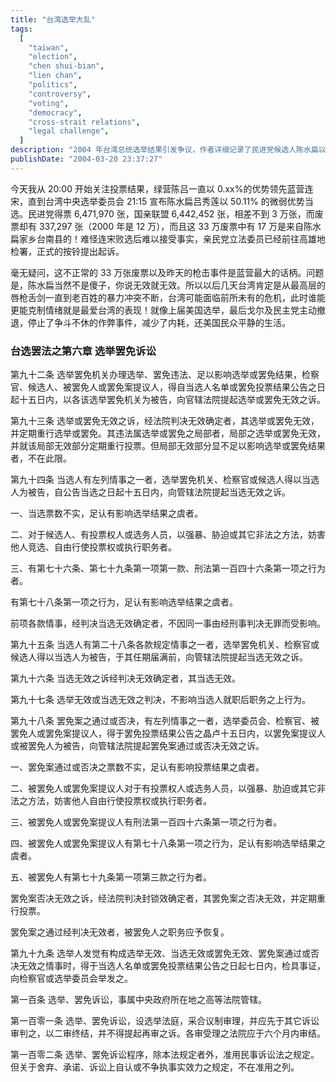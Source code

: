 ```yaml
---
title: "台湾选举大乱"
tags:
  [
    "taiwan",
    "election",
    "chen shui-bian",
    "lien chan",
    "politics",
    "controversy",
    "voting",
    "democracy",
    "cross-strait relations",
    "legal challenge",
  ]
description: "2004 年台湾总统选举结果引发争议，作者详细记录了民进党候选人陈水扁以微弱优势 (50.11%) 获胜的情况，以及国民党连战团队质疑选举结果的后续发展。文章分析了高达 33.7 万的废票数量 (是 2000 年的近 3 倍) 以及前一天枪击事件等因素，预测台湾将面临严重政治危机，并引用台湾选举法规讨论可能的法律救济途径。"
publishDate: "2004-03-20 23:37:27"
---
```


今天我从 20:00 开始关注投票结果，绿营陈吕一直以 0.xx%的优势领先蓝营连宋，直到台湾中央选举委员会 21:15 宣布陈水扁吕秀莲以 50.11% 的微弱优势当选。民进党得票 6,471,970 张，国亲联盟 6,442,452 张，相差不到 3 万张，而废票却有 337,297 张（2000 年是 12 万），而且这 33 万废票中有 17 万是来自陈水扁家乡台南县的！难怪连宋败选后难以接受事实，亲民党立法委员已经前往高雄地检署，正式的按铃提出起诉。

毫无疑问，这不正常的 33 万张废票以及昨天的枪击事件是蓝营最大的话柄。问题是，陈水扁当然不是傻子，你说无效就无效。所以以后几天台湾肯定是从最高层的唇枪舌剑一直到老百姓的暴力冲突不断，台湾可能面临前所未有的危机，此时谁能更能克制情绪就是最爱台湾的表现！就像上届美国选举，最后戈尔及民主党主动撤退，停止了争斗不休的作弊事件，减少了内耗，还美国民众平静的生活。

### 台选罢法之第六章 选举罢免诉讼

第九十二条 选举罢免机关办理选举、罢免违法、足以影响选举或罢免结果，检察官、候选人、被罢免人或罢免案提议人，得自当选人名单或罢免投票结果公告之日起十五日内，以各该选举罢免机关为被告，向官辖法院提起选举或罢免无效之诉。

第九十三条 选举或罢免无效之诉，经法院判决无效确定者，其选举或罢免无效，并定期重行选举或罢免。其违法属选举或罢免之局部者，局部之选举或罢免无效，并就该局部无效部分定期重行投票。但局部无效部分显不足以影响选举或罢免结果者，不在此限。

第九十四条 当选人有左列情事之一者，选举罢免机关、检察官或候选人得以当选人为被告，自公告当选之日起十五日内，向管辖法院提起当选无效之诉。

一、当选票数不实，足认有影响选举结果之虞者。

二、对于候选人、有投票权人或选务人员，以强暴、胁迫或其它非法之方法，妨害他人竞选、自由行使投票权或执行职务者。

三、有第七十六条、第七十九条第一项第一款、刑法第一百四十六条第一项之行为者。

有第七十八条第一项之行为，足认有影响选举结果之虞者。

前项各款情事，经判决当选无效确定者，不因同一事由经刑事判决无罪而受影响。

第九十五条 当选人有第二十八条各款规定情事之一者，选举罢免机关、检察官或候选人得以当选人为被告，于其任期届满前，向管辖法院提起当选无效之诉。

第九十六条 当选无效之诉经判决无效确定者，其当选无效。

第九十七条 选举无效或当选无效之判决，不影响当选人就职后职务之上行为。

第九十八条 罢免案之通过或否决，有左列情事之一者，选举委员会、检察官、被罢免人或罢免案提议人，得于罢免投票结果公告之晶卢十五日内，以罢免案提议人或被罢免人为被告，向管辖法院提起罢免案通过或否决无效之诉。

一、罢免案通过或否决之票数不实，足认有影响投票结果之虞者。

二、被罢免人或罢免案提议人对于有投票权人或选务人员，以强暴、肋迫或其它非法之方法，妨害他人自由行使投票权或执行职务者。

三、被罢免人或罢免案提议人有刑法第一百四十六条第一项之行为者。

四、被罢免人或罢免案提议人有第七十八条第一项之行为，足认有影响选举结果之虞者。

五、被罢免人有第七十九条第一项第三款之行为者。

罢免案否决无效之诉，经法院判决封锁效确定者，其罢免案之否决无效，并定期重行投票。

罢免案之通过经判决无效者，被罢免人之职务应予恢复。

第九十九条 选举人发觉有构成选举无效、当选无效或罢免无效、罢免案通过或否决无效之情事时，得于当选人名单或罢免投票结果公告之日起七日内，检具事证，向检察官或选举委员会举发之。

第一百条 选举、罢免诉讼，事属中央政府所在地之高等法院管辖。

第一百零一条 选举、罢免诉讼，设选举法庭，采合议制审理，并应先于其它诉讼审判之，以二审终结，并不得提起再审之诉。各审受理之法院应于六个月内审结。

第一百零二条 选举、罢免诉讼程序，除本法规定者外，准用民事诉讼法之规定。但关于舍弃、承诺、诉讼上自认或不争执事实效力之规定，不在准用之列。
